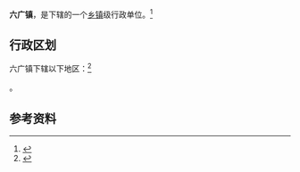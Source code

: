 {{中国乡级行政区|52/01/23/103/000}}

'''六广镇'''，是{{PRC admin/fullname|52/01/23/103/000|3}}下辖的一个[[乡镇|乡镇]]级行政单位。<ref>{{PRC admin/ref sgc|{{PRC admin/parent|52/01/23/103/000}}}}</ref>

== 行政区划 ==

六广镇下辖以下地区：<ref>{{PRC admin/ref sgc|52/01/23/103/000}}</ref>

{{PRC admin/children|52/01/23/103/000}}。

== 参考资料 ==

{{reflist}}

{{行政区划小作品}}
{{PRC admin/navcat|52/01/23/103/000}}